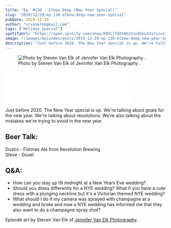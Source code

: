 ```yaml
---
title: "Ep. #130 - Elbow Deep (New Year Special)"
slug: "2019/12/29/ep-130-elbow-deep-new-year-special"
pubDate: 2019-12-29
author: "srvanelk@gmail.com"
tags: ["Holiday Special"]
spotifyUrl: "https://open.spotify.com/show/09hCjT9XXAKzGin8bkLG3a?si=kjRZvQ1JTb6Ov3HVzSSlWA"
image: "/images/episodes/posts/2019-12-29-ep-130-elbow-deep-new-year-special/JVE-228.webp"
description: "Just before 2020. The New Year special is up. We're talking about goals for the new year. We're talking about resolutions. We're also talking about the mistakes we're trying to avoid in the new year."
---
```


<figure>
  <img src="/images/episodes/posts/2019-12-29-ep-130-elbow-deep-new-year-special/JVE-228.webp" alt=" Photo by Steven Van Elk of  Jennifer Van Elk Photography . " />
  <figcaption>Photo by Steven Van Elk of  Jennifer Van Elk Photography .</figcaption>
</figure>
<iframe class="embedly-embed" src="//cdn.embedly.com/widgets/media.html?src=https%3A%2F%2Fanchor.fm%2Fweddingphotohangover%2Fembed%2Fepisodes%2FEp--130---Elbow-Deep-New-Year-Special-e9t8cs&url=https%3A%2F%2Fanchor.fm%2Fweddingphotohangover%2Fepisodes%2FEp--130---Elbow-Deep-New-Year-Special-e9t8cs&image=https%3A%2F%2Fd3t3ozftmdmh3i.cloudfront.net%2Fproduction%2Fpodcast_uploaded_episode400%2F805714%2F805714-1577654890055-333ab2ae62977.jpg&key=61d05c9d54e8455ea7a9677c366be814&type=text%2Fhtml&schema=anchor&wmode=opaque" width="400" height="102" scrolling="no" frameborder="0" allow="autoplay; fullscreen" allowfullscreen="true"></iframe>

Just before 2020. The New Year special is up. We're talking about goals for the new year. We're talking about resolutions. We're also talking about the mistakes we're trying to avoid in the new year.

## Beer Talk:  
Dustin - Fistmas Ale from Revolution Brewing  
Steve - Duvel

## Q&A:
- How can you stay up till midnight at a New Years Eve wedding?
- Should you dress differently for a NYE wedding? What if you have a cute dress with a plunging neckline but it's a Victorian themed NYE wedding?
- What should I do if my camera was sprayed with champagne at a wedding and broke and now a NYE wedding has informed me that they also want to do a champagne spray shot?

Episode art by Steven Van Elk of [Jennifer Van Elk Photography](https://jennifervanelk.com/).
